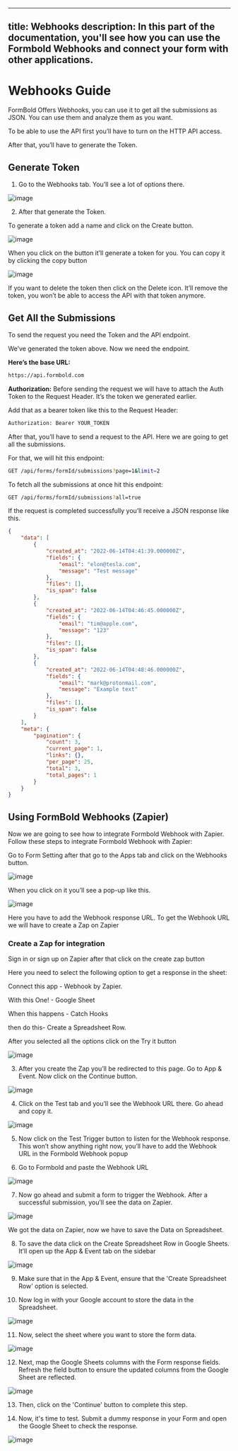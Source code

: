 <!-- Generated at: 2025-05-14T06:59:03.479Z -->

---
title: Webhooks
description: In this part of the documentation, you'll see how you can use the Formbold Webhooks and connect your form with other applications. 
---

# Webhooks Guide

FormBold Offers Webhooks, you can use it to get all the submissions as JSON. You can use them and analyze them as you want.

To be able to use the API first you’ll have to turn on the HTTP API access. 

After that, you’ll have to generate the Token.



## Generate Token



1. Go to the Webhooks tab. You’ll see a lot of options there.

![image](images/webhooks/1.png)



2. After that generate the Token.

To generate a token add a name and click on the Create button.

![image](images/webhooks/2.png)



When you click on the button it’ll generate a token for you. You can copy it by clicking the copy button

![image](images/webhooks/3.png)



If you want to delete the token then click on the Delete icon. It’ll remove the token, you won’t be able to access the API with that token anymore.





## Get All the Submissions

To send the request you need the Token and the API endpoint.

We’ve generated the token above. Now we need the endpoint.


**Here’s the base URL:**

```bash copy
https://api.formbold.com
```



**Authorization:**
Before sending the request we will have to attach the Auth Token to the Request Header. It’s the token we generated earlier.

Add that as a bearer token like this to the Request Header:



```bash copy
Authorization: Bearer YOUR_TOKEN
```



After that, you’ll have to send a request to the API. Here we are going to get all the submissions.

For that, we will hit this endpoint:

```bash copy
GET /api/forms/formId/submissions?page=1&limit=2
```



To fetch all the submissions at once hit this endpoint:



```bash copy
GET /api/forms/formId/submissions?all=true
```



If the request is completed successfully you’ll receive a JSON response like this.



```json copy
{
    "data": [
        {
            "created_at": "2022-06-14T04:41:39.000000Z",
            "fields": {
                "email": "elon@tesla.com",
                "message": "Test message"
            },
            "files": [],
            "is_spam": false
        },
        {
            "created_at": "2022-06-14T04:46:45.000000Z",
            "fields": {
                "email": "tim@apple.com",
                "message": "123"
            },
            "files": [],
            "is_spam": false
        },
        {
            "created_at": "2022-06-14T04:48:46.000000Z",
            "fields": {
                "email": "mark@protonmail.com",
                "message": "Example text"
            },
            "files": [],
            "is_spam": false
        }
    ],
    "meta": {
        "pagination": {
            "count": 3,
            "current_page": 1,
            "links": {},
            "per_page": 25,
            "total": 3,
            "total_pages": 1
        }
    }
}
```



## Using FormBold Webhooks (Zapier)



Now we are going to see how to integrate Formbold Webhook with Zapier. Follow these steps to integrate Formbold Webhook with Zapier:

Go to Form Setting after that go to the Apps tab and click on the Webhooks button.

![image](images/webhooks/4.png)



When you click on it you’ll see a pop-up like this.

![image](images/webhooks/5.png)



Here you have to add the Webhook response URL. To get the Webhook URL we will have to create a Zap on Zapier

### Create a Zap for integration

Sign in or sign up on Zapier after that click on the create zap button

Here you need to select the following option to get a response in the sheet:

Connect this app - Webhook by Zapier.

With this One! - Google Sheet

When this happens - Catch Hooks

then do this- Create a Spreadsheet Row.



After you selected all the options click on the Try it button

![image](images/webhooks/6.png)



3. After you create the Zap you’ll be redirected to this page. Go to App & Event. Now click on the Continue button.

![image](images/webhooks/7.png)



4. Click on the Test tab and you’ll see the Webhook URL there. Go ahead and copy it.

![image](images/webhooks/8.png)



5. Now click on the Test Trigger button to listen for the Webhook response. This won’t show anything right now, you’ll have to add the Webhook URL in the Formbold Webhook popup


6. Go to Formbold and paste the Webhook URL

![image](images/webhooks/9.png)



7. Now go ahead and submit a form to trigger the Webhook. After a successful submission, you’ll see the data on Zapier.

![image](images/webhooks/10.png)



We got the data on Zapier, now we have to save the Data on Spreadsheet.

8. To save the data click on the Create Spreadsheet Row in Google Sheets. It’ll open up the App & Event tab on the sidebar

![image](images/webhooks/11.png)



9. Make sure that in the App & Event, ensure that the 'Create Spreadsheet Row' option is selected.



10. Now log in with your Google account to store the data in the Spreadsheet.

![image](images/webhooks/12.png)



11. Now, select the sheet where you want to store the form data.

![image](images/webhooks/13.png)



12. Next, map the Google Sheets columns with the Form response fields. Refresh the field button to ensure the updated columns from the Google Sheet are reflected.

![image](images/webhooks/14.png)



13. Then, click on the 'Continue' button to complete this step.



14. Now, it's time to test. Submit a dummy response in your Form and open the Google Sheet to check the response.

![image](images/webhooks/15.png)

